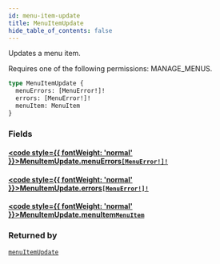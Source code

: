 ```yaml
---
id: menu-item-update
title: MenuItemUpdate
hide_table_of_contents: false
---
```








Updates a menu item. 

Requires one of the following permissions: MANAGE_MENUS.

```graphql
type MenuItemUpdate {
  menuErrors: [MenuError!]!
  errors: [MenuError!]!
  menuItem: MenuItem
}
```


### Fields

#### [<code style={{ fontWeight: 'normal' }}>MenuItemUpdate.<b>menuErrors</b></code>](#)<Bullet />[`[MenuError!]!`](../../../developer/api-reference/objects/menu-error) <Badge class="secondary" text="non-null"/> <Badge class="secondary" text="object"/>
> 
> 

#### [<code style={{ fontWeight: 'normal' }}>MenuItemUpdate.<b>errors</b></code>](#)<Bullet />[`[MenuError!]!`](../../../developer/api-reference/objects/menu-error) <Badge class="secondary" text="non-null"/> <Badge class="secondary" text="object"/>
> 
> 

#### [<code style={{ fontWeight: 'normal' }}>MenuItemUpdate.<b>menuItem</b></code>](#)<Bullet />[`MenuItem`](../../../developer/api-reference/objects/menu-item) <Badge class="secondary" text="object"/>
> 
> 



### Returned by

[`menuItemUpdate`](../../../developer/api-reference/mutations/menu-item-update)  <Badge class="secondary" text="mutation"/>



